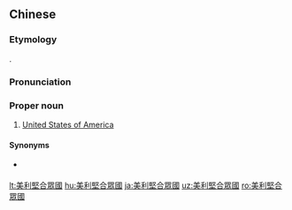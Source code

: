 ==Chinese==
{{zh-forms|s=美利坚合众国|type=33}}

===Etymology===
{{calque|zh|en|United States of America}}.

===Pronunciation===
{{zh-pron
|m=Měilìjiān hézhòngguó
|c=mei5 lei3 gin1 hap6 zung3 gwok3
|cat=pn
}}

===Proper noun===
{{zh-proper noun}}

# [[United States of America]]

====Synonyms====
* {{zh-l|美國}} {{qualifier|common term}}

{{zh-cat|Countries}}

[[lt:美利堅合眾國]]
[[hu:美利堅合眾國]]
[[ja:美利堅合眾國]]
[[uz:美利堅合眾國]]
[[ro:美利堅合眾國]]